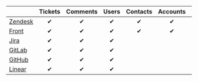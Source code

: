 |    | Tickets | Comments | Users | Contacts | Accounts | Tags | Teams | Collections |
|-------------|:----------:|:-------:|:-------:|:------------:|:-------:|:-------:|:------:|:-------------:|
| [Zendesk](https://www.zendesk.com/)     | ✔        | ✔     | ✔    | ✔          | ✔    | ✔    | ✔ |  |
| [Front](https://front.com/)       | ✔        | ✔     | ✔    | ✔          | ✔    | ✔    | ✔ |  |
| [Jira](https://www.atlassian.com/software/jira)        | ✔        | ✔     | ✔    |            |      | ✔    | ✔ | ✔ |
| [GitLab](https://about.gitlab.com/)     | ✔        | ✔     | ✔    |           |      |     |  |  ✔|
| [GitHub](https://github.com/)     | ✔        | ✔     | ✔    |           |      |     |  |  ✔|
| [Linear](https://linear.app/)     | ✔        | ✔     | ✔    |           |      |     |  |  ✔|